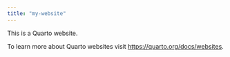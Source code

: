 ```yaml
---
title: "my-website"
---
```


This is a Quarto website.

To learn more about Quarto websites visit <https://quarto.org/docs/websites>.
